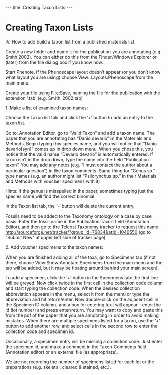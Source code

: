 ---
title: Creating Taxon Lists
---

=Creating Taxon Lists=
IV.  How to add build a taxon list from a published materials list.

Create a new folder and name it for the publication you are annotating (e.g. Smith 2002).  You can either do this from the Finder/Windows Explorer or (later) from the file dialog box if you know how.

Start Phenote.  If the Phenoscape layout doesn’t appear (or you don’t know what layout you are using) choose View: Layouts:Phenoscape from the main menu.

Create your file using File:Save, naming the file for the publication with the extension ‘.tab’ (e.g. Smith_2002.tab)

1. Make a list of examined taxon names: 

Choose the Taxon list tab and click the ‘+’ button to add an entry to the taxon list.

Go to: Annotation Editor, go to “Valid Taxon” and add a taxon name.  The paper that you are annotating has “Danio devario” in the Materials and Methods.   Begin typing this species name, and you will notice that “Danio devario[syn]” comes up in drop down menu.  When you chose this, you notice that the valid name “Devario devario” is automatically entered.  If taxon isn’t in the drop down, type the name into the field “Publication taxon”.  You may add any notes (e.g. “I must contact the author about a particular question”) in the taxon comments.  Same thing for “Genus sp.” type names (e.g. an author might list “Psilorynchus sp.” in their Materials and Methods with voucher specimens with it)

Hints: If the genus is misspelled in the paper, sometimes typing just the species name will find the correct binomial.

In the Taxon list tab, the ‘-‘ button will delete the current entry.

Fossils need to be added to the Taxonomy ontology on a case by case basis.  Enter the fossil name in the Publication Taxon field (Annotation Editor), and then go to the Teleost Taxonomy tracker to request this name: http://sourceforge.net/tracker/?group_id=76834&atid=1046550
(go to “Submit New" at upper left side of tracker page)

2. Add voucher specimens to the taxon names:

When you are finished adding all of the taxa, go to Specimens tab (if not there, choose View:Show:Annotate:Specimens from the main menu and the tab will be added, but it may be floating around behind your main screen).

To add a specimen, click the ‘+’ button in the Specimens tab: the first line will be greyed.  Now click twice in the first cell in the collection code column and start typing the collection code.  When the desired collection abbreviation appears in the menu, select it from the menu or type the abbreviation and hit return/enter.  Now double-click on the adjacent cell in the Specimen ID column, and a box for entering text will appear – enter the id (lot number) and press enter/return.  You may want to copy and paste this from the pdf of the paper that you are annotating in order to avoid making mistakes.  When there are multiple specimens listed for a taxon, use the ‘+’ button to add another row, and select cells in the second row to enter the collection code and specimen id.  

Occasionally, a specimen entry will be missing a collection code.  Just enter the specimen id, and make a comment in the Taxon Comments field (Annotation editor) or an external file (as appropriate).

We are not recording the number of specimens listed for each lot or the preparations (e.g. skeletal, cleared & stained, etc.).